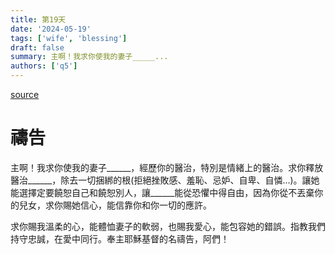 ```yaml
---
title: 第19天
date: '2024-05-19'
tags: ['wife', 'blessing']
draft: false
summary: 主啊！我求你使我的妻子_____...
authors: ['q5']
---
```


[source](https://q5help.me/faith/Prayforwife31Days.jsp)

# 禱告


主啊！我求你使我的妻子______，經歷你的醫治，特別是情緒上的醫治。求你釋放醫治______，除去一切捆綁的根(拒絕挫敗感、羞恥、忌妒、自卑、自憐...)。讓她能選擇定要饒恕自己和饒恕別人，讓______能從恐懼中得自由，因為你從不丟棄你的兒女，求你賜她信心，能信靠你和你一切的應許。

求你賜我溫柔的心，能體恤妻子的軟弱，也賜我愛心，能包容她的錯誤。指教我們持守忠誠，在愛中同行。奉主耶穌基督的名禱告，阿們！
